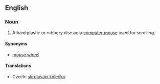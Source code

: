 ==English==
{{wikipedia}}
===Noun===
{{en-noun}}

# {{computing}} A hard plastic or rubbery disc on a [[computer mouse]] used for scrolling.

====Synonyms====

* [[mouse wheel]]

====Translations====
{{trans-top|disc used for scrolling}}
*Czech: [[skrolovací kolečko]] {{n}}
{{trans-mid}}
{{trans-bottom}}
